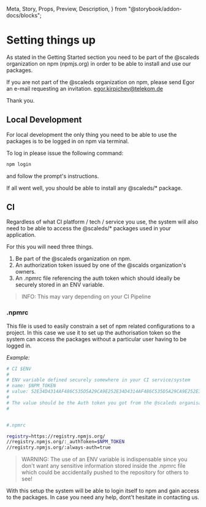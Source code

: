   Meta,
  Story,
  Props,
  Preview,
  Description,
} from "@storybook/addon-docs/blocks";

<Meta title="Getting Started/Scale for Developers" />

# Setting things up

As stated in the Getting Started section you need to be part of the @scaleds
organization on npm (npmjs.org) in order to be able to install and use our packages.

If you are not part of the @scaleds organization on npm, please send Egor an
e-mail requesting an invitation. egor.kirpichev@telekom.de

Thank you.

## Local Development

For local development the only thing you need to be able to use the packages
is to be logged in on npm via terminal.

To log in please issue the following command:

```bash
npm login
```

and follow the prompt's instructions.

If all went well, you should be able to install any @scaleds/\* package.

## CI

Regardless of what CI platform / tech / service you use, the system will also
need to be able to access the @scaleds/\* packages used in your application.

For this you will need three things.

1. Be part of the @scaleds organization on npm.
2. An authorization token issued by one of the @scalds organization's owners.
3. An .npmrc file referencing the auth token which should ideally be securely stored in an ENV variable.

> INFO: This may vary depending on your CI Pipeline

### .npmrc

This file is used to easily constrain a set of npm related configurations to a project.
In this case we use it to set up the authorisation token so the system can access the packages without a particular user having to be logged in.

_Example:_

```bash
# CI $ENV
#
# ENV variable defined securely somewhere in your CI service/system
# name: $NPM_TOKEN
# value: 52E34D4314AF486C535D5A29CA9E252E34D4314AF486C535D5A29CA9E252E34D4314AF486C535D5A29CA9E2
#
# The value should be the Auth token you got from the @scaleds organisation owner!!!
#


#.npmrc

registry=https://registry.npmjs.org/
//registry.npmjs.org/:_authToken=$NPM_TOKEN
//registry.npmjs.org/:always-auth=true

```

> WARNING: The use of an ENV variable is indispensable since you don't want any sensitive information stored inside the .npmrc file which could be accidentally pushed to the repository for others to see!

With this setup the system will be able to login itself to npm and gain access to the packages.
In case you need any help, dont't hesitate in contacting us.
